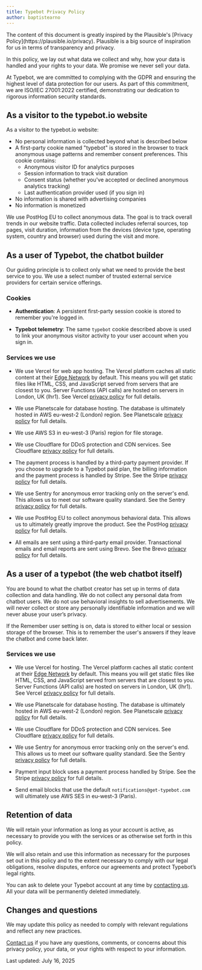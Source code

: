 ```yaml
---
title: Typebot Privacy Policy
author: baptistearno
---
```


<Info>
  The content of this document is greatly inspired by the Plausible's [Privacy
  Policy](https://plausible.io/privacy). Plausible is a big source of
  inspiration for us in terms of transparency and privacy.
</Info>

In this policy, we lay out what data we collect and why, how your data is handled and your rights to your data. We promise we never sell your data.

At Typebot, we are committed to complying with the GDPR and ensuring the highest level of data protection for our users. As part of this commitment, we are ISO/IEC 27001:2022 certified, demonstrating our dedication to rigorous information security standards.

## As a visitor to the typebot.io website

As a visitor to the typebot.io website:

- No personal information is collected beyond what is described below
- A first-party cookie named "typebot" is stored in the browser to track anonymous usage patterns and remember consent preferences. This cookie contains:
  - Anonymous visitor ID for analytics purposes
  - Session information to track visit duration
  - Consent status (whether you've accepted or declined anonymous analytics tracking)
  - Last authentication provider used (if you sign in)
- No information is shared with advertising companies
- No information is monetized

We use PostHog EU to collect anonymous data. The goal is to track overall trends in our website traffic. Data collected includes referral sources, top pages, visit duration, information from the devices (device type, operating system, country and browser) used during the visit and more.

## As a user of Typebot, the chatbot builder

Our guiding principle is to collect only what we need to provide the best service to you. We use a select number of trusted external service providers for certain service offerings.

### Cookies

- **Authentication**: A persistent first-party session cookie is stored to remember you're logged in.

- **Typebot telemetry**: The same `typebot` cookie described above is used to link your anonymous visitor activity to your user account when you sign in.

### Services we use

- We use Vercel for web app hosting. The Vercel platform caches all static content at their [Edge Network](https://vercel.com/docs/edge-network/overview) by default. This means you will get static files like HTML, CSS, and JavaScript served from servers that are closest to you. Server Functions (API calls) are hosted on servers in London, UK (lhr1). See Vercel [privacy policy](https://vercel.com/legal/privacy-policy) for full details.

- We use Planetscale for database hosting. The database is ultimately hosted in AWS eu-west-2 (London) region. See Planetscale [privacy policy](https://planetscale.com/legal/privacy) for full details.

- We use AWS S3 in eu-west-3 (Paris) region for file storage.

- We use Cloudflare for DDoS protection and CDN services. See Cloudflare [privacy policy](https://www.cloudflare.com/privacypolicy) for full details.

- The payment process is handled by a third-party payment provider. If you choose to upgrade to a Typebot paid plan, the billing information and the payment process is handled by Stripe. See the Stripe [privacy policy](https://stripe.com/privacy) for full details.

- We use Sentry for anonymous error tracking only on the server's end. This allows us to meet our software quality standard. See the Sentry [privacy policy](https://sentry.io/privacy/) for full details.

- We use PostHog EU to collect anonymous behavioral data. This allows us to ultimately greatly improve the product. See the PostHog [privacy policy](https://posthog.com/privacy) for full details.

- All emails are sent using a third-party email provider. Transactional emails and email reports are sent using Brevo. See the Brevo [privacy policy](https://www.brevo.com/legal/privacypolicy) for full details.

## As a user of a typebot (the web chatbot itself)

You are bound to what the chatbot creator has set up in terms of data collection and data handling. We do not collect any personal data from chatbot users. We do not use behavioral insights to sell advertisements. We will never collect or store any personally identifiable information and we will never abuse your user’s privacy.

If the Remember user setting is on, data is stored to either local or session storage of the browser. This is to remember the user's answers if they leave the chatbot and come back later.

### Services we use

- We use Vercel for hosting. The Vercel platform caches all static content at their [Edge Network](https://vercel.com/docs/edge-network/overview) by default. This means you will get static files like HTML, CSS, and JavaScript served from servers that are closest to you. Server Functions (API calls) are hosted on servers in London, UK (lhr1). See Vercel [privacy policy](https://vercel.com/legal/privacy-policy) for full details.

- We use Planetscale for database hosting. The database is ultimately hosted in AWS eu-west-2 (London) region. See Planetscale [privacy policy](https://planetscale.com/legal/privacy) for full details.

- We use Cloudflare for DDoS protection and CDN services. See Cloudflare [privacy policy](https://www.cloudflare.com/privacypolicy) for full details.

- We use Sentry for anonymous error tracking only on the server's end. This allows us to meet our software quality standard. See the Sentry [privacy policy](https://sentry.io/privacy/) for full details.

- Payment input block uses a payment process handled by Stripe. See the Stripe [privacy policy](https://stripe.com/privacy) for full details.

- Send email blocks that use the default `notifications@get-typebot.com` will ultimately use AWS SES in eu-west-3 (Paris).

## Retention of data

We will retain your information as long as your account is active, as necessary to provide you with the services or as otherwise set forth in this policy.

We will also retain and use this information as necessary for the purposes set out in this policy and to the extent necessary to comply with our legal obligations, resolve disputes, enforce our agreements and protect Typebot’s legal rights.

You can ask to delete your Typebot account at any time by [contacting us](mailto:contact@typebot.io). All your data will be permanently deleted immediately.

## Changes and questions

We may update this policy as needed to comply with relevant regulations and reflect any new practices.

[Contact us](mailto:contact@typebot.io) if you have any questions, comments, or concerns about this privacy policy, your data, or your rights with respect to your information.

Last updated: July 16, 2025
